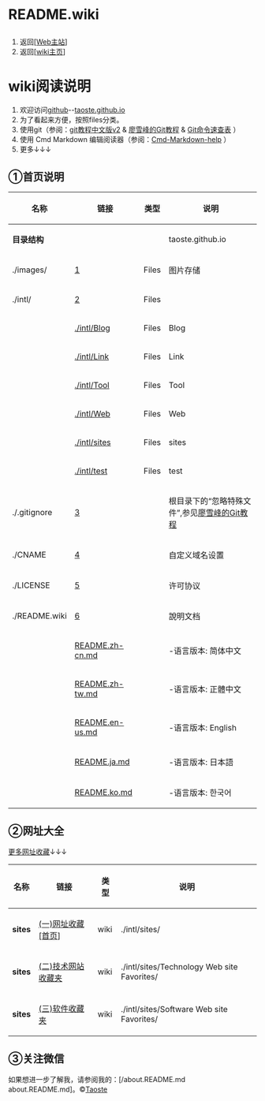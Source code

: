 
<h1>README.wiki</h1>
# 返回[https://taoste.github.io [Web主站]]
# 返回[https://github.com/taoste/taoste.github.io/blob/master/README.wiki [wiki主页]]
= =

= wiki阅读说明 =
# 欢迎访问[https://github.com/taoste/taoste.github.io github]--[https://taoste.github.io taoste.github.io] 
# 为了看起来方便，按照files分类。
# 使用git（参阅：[https://git-scm.com/book/zh/v2 git教程中文版v2] & [http://www.liaoxuefeng.com/wiki/0013739516305929606dd18361248578c67b8067c8c017b000 廖雪峰的Git教程] &  [https://github.com/taoste/taoste.github.io/blob/master/images/Git-Command-List.png Git命令速查表] ）
# 使用 Cmd Markdown 编辑阅读器（参阅：[https://github.com/taoste/Cmd-Markdown-help/issues/1 Cmd-Markdown-help] ）
# 更多↓↓↓

== ①首页说明 ==

{|
! 名称 !! 链接 !! 类型 !! 说明
|-
| '''目录结构''' || &nbsp; || &nbsp; || taoste.github.io
|-
|  ./images/ ||[https://github.com/taoste/taoste.github.io/tree/master/images] || Files || 图片存储
|-
| ./intl/ ||  [https://github.com/taoste/taoste.github.io/tree/master/intl] || Files || 
|-
| &nbsp; ||  [https://github.com/taoste/taoste.github.io/tree/master/intl/Blog ./intl/Blog] || Files || Blog 
|-
| &nbsp; ||  [https://github.com/taoste/taoste.github.io/tree/master/intl/Link ./intl/Link ] || Files || Link 
|-
| &nbsp; ||  [https://github.com/taoste/taoste.github.io/tree/master/intl/Tool ./intl/Tool] || Files || Tool 
|-
| &nbsp; ||  [https://github.com/taoste/taoste.github.io/tree/master/intl/Web ./intl/Web ] || Files || Web 
|-
| &nbsp; ||  [https://github.com/taoste/taoste.github.io/tree/master/intl/sites ./intl/sites] || Files || sites 
|-
| &nbsp; ||  [https://github.com/taoste/taoste.github.io/tree/master/intl/test ./intl/test ] || Files || test 
|-
| ./.gitignore || [https://github.com/taoste/taoste.github.io/blob/master/.gitignore] || &nbsp; || 根目录下的“忽略特殊文件”,参见[http://www.liaoxuefeng.com/wiki/0013739516305929606dd18361248578c67b8067c8c017b000/0013758404317281e54b6f5375640abbb11e67be4cd49e0000 廖雪峰的Git教程]
|-
|./CNAME || [https://github.com/taoste/taoste.github.io/blob/master/CNAME] || &nbsp; ||  自定义域名设置
|-
|  ./LICENSE || [https://github.com/taoste/taoste.github.io/blob/master/LICENSE] || &nbsp; || 许可协议
|-
| ./README.wiki|| [https://github.com/taoste/taoste.github.io/blob/master/README.wiki] || &nbsp; || 說明文档
|-
| &nbsp; || [https://github.com/taoste/taoste.github.io/blob/master/README.zh-cn.md README.zh-cn.md] || &nbsp; || -语言版本: 简体中文
|-
| &nbsp; || [https://github.com/taoste/taoste.github.io/blob/master/README.zh-tw.md README.zh-tw.md] || &nbsp; || -语言版本: 正體中文
|-
| &nbsp; || [https://github.com/taoste/taoste.github.io/blob/master/README.en-us.md README.en-us.md] || &nbsp; || -语言版本:  English
|-
| &nbsp; || [https://github.com/taoste/taoste.github.io/blob/master/README.ja.md  README.ja.md] || &nbsp; || -语言版本: 日本語
|-
| &nbsp; || [https://github.com/taoste/taoste.github.io/blob/master/README.ko.md README.ko.md] || &nbsp; || -语言版本: 한국어
|}

 
== ②网址大全==
[https://github.com/taoste/taoste.github.io/tree/master/intl/sites 更多网址收藏]↓↓↓
{|
! 名称 !! 链接 !! 类型 !! 说明
|-
| '''sites''' || [https://github.com/taoste/taoste.github.io/tree/master/intl/sites (一)网址收藏[首页]] || wiki || ./intl/sites/
|-
| '''sites''' || [https://github.com/taoste/taoste.github.io/tree/master/intl/sites/Technology%20Web%20site%20Favorites (二)技术网站收藏夹] || wiki || ./intl/sites/Technology Web site Favorites/
|-
| '''sites''' || [https://github.com/taoste/taoste.github.io/tree/master/intl/sites/Software%20Web%20site%20Favorites (三)软件收藏夹] || wiki || ./intl/sites/Software Web site Favorites/
|}

== ③关注微信==
如果想进一步了解我，请参阅我的：[/about.README.md about.README.md]。&copy;[https://zh.wikipedia.org/wiki/User:Taoste Taoste]


